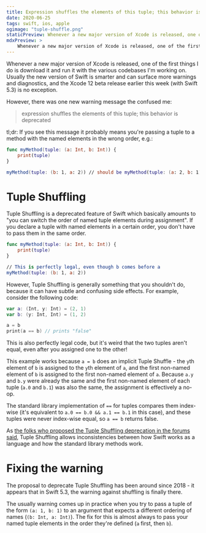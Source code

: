 ```yaml
---
title: Expression shuffles the elements of this tuple; this behavior is deprecated
date: 2020-06-25
tags: swift, ios, apple
ogimage: "tuple-shuffle.png"
staticPreview: Whenever a new major version of Xcode is released, one of the first things I do is download it and run it with the various codebases I'm working on. Usually the new version of Swift is smarter and can surface more warnings and diagnostics, and the Xcode 12 beta release earlier this week (with Swift 5.3) is no exception...
mdxPreview: >
    Whenever a new major version of Xcode is released, one of the first things I do is download it and run it with the various codebases I'm working on. Usually the new version of Swift is smarter and can surface more warnings and diagnostics, and the Xcode 12 beta release earlier this week (with Swift 5.3) is no exception...
---
```

Whenever a new major version of Xcode is released, one of the first things I do is download it and run it with the various codebases I'm working on. Usually the new version of Swift is smarter and can surface more warnings and diagnostics, and the Xcode 12 beta release earlier this week (with Swift 5.3) is no exception.

However, there was one new warning message the confused me:

> expression shuffles the elements of this tuple; this behavior is deprecated

tl;dr: If you see this message it probably means you're passing a tuple to a method with the named elements in the wrong order, e.g.:

```swift
func myMethod(tuple: (a: Int, b: Int)) {
    print(tuple)
}

myMethod(tuple: (b: 1, a: 2)) // should be myMethod(tuple: (a: 2, b: 1))
```

# Tuple Shuffling
Tuple Shuffling is a deprecated feature of Swift which basically amounts to "you can switch the order of named tuple elements during assignment". If you declare a tuple with named elements in a certain order, you don't have to pass them in the same order.

```swift
func myMethod(tuple: (a: Int, b: Int)) {
    print(tuple)
}

// This is perfectly legal, even though b comes before a
myMethod(tuple: (b: 1, a: 2))
```

However, Tuple Shuffling is generally something that you shouldn't do, because it can have subtle and confusing side effects. For example, consider the following code:

```swift
var a: (Int, y: Int) = (2, 1)
var b: (y: Int, Int) = (1, 2)

a = b
print(a == b) // prints "false"
```

This is also perfectly legal code, but it's weird that the two tuples aren't equal, even after you assigned one to the other!

This example works because `a = b` does an implicit Tuple Shuffle - the `y`th element of `b` is assigned to the `y`th element of `a`, and the first non-named element of `b` is assigned to the first non-named element of `a`. Because `a.y` and `b.y` were already the same and the first non-named element of each tuple (`a.0` and `b.1`) was also the same, the assignment is effectively a no-op.

The standard library implementation of `==` for tuples compares them index-wise (it's equivalent to `a.0 == b.0 && a.1 == b.1` in this case), and these tuples were never index-wise equal, so `a == b` returns false.

As [the folks who proposed the Tuple Shuffling deprecation in the forums said](https://forums.swift.org/t/deprecating-tuple-shuffles-round-2/16884), Tuple Shuffling allows inconsistencies between how Swift works as a language and how the standard library methods work.

# Fixing the warning
The proposal to deprecate Tuple Shuffling has been around since 2018 - it appears that in Swift 5.3, the warning against shuffling is finally there.

The usually warning comes up in practice when you try to pass a tuple of the form `(a: 1, b: 1)` to an argument that expects a different ordering of names (`(b: Int, a: Int)`). The fix for this is almost always to pass your named tuple elements in the order they're defined (`a` first, then `b`).